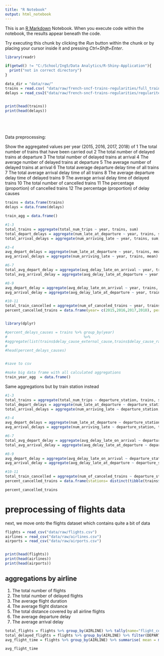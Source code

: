 ```yaml
---
title: "R Notebook"
output: html_notebook
---
```


This is an [R Markdown](http://rmarkdown.rstudio.com) Notebook. When you execute code within the notebook, the results appear beneath the code. 

Try executing this chunk by clicking the *Run* button within the chunk or by placing your cursor inside it and pressing *Ctrl+Shift+Enter*. 

```r

library(readr)

if(getwd() != "C:/School/Ing5/Data Analytics/R-Shiny-Application"){
  print("not in correct directory")
}

data_dir = "data/raw/"
trains = read.csv( "data/raw/french-sncf-trains-regularities/full_trains.csv" )
delays = read_csv2("data/raw/french-sncf-trains-regularities/regularite-mensuelle-tgv-aqst.csv")


print(head(trains))
print(head(delays))






```

Data preprocessing:

Show the aggregated values per year (2015, 2016, 2017, 2018) of
1 The total number of trains that have been carried out
2 The total number of delayed trains at departure
3 The total number of delayed trains at arrival
4 The average number of delayed trains at departure
5 The average number of delayed trains at arrival
6 The total average departure delay time of all trains
7 The total average arrival delay time of all trains
8 The average departure delay time of delayed trains
9 The average arrival delay time of delayed trains
10 The total number of cancelled trains
11 The percentage (proportion) of cancelled trains
12 The percentage (proportion) of delay causes



```r

trains = data.frame(trains)
delays = data.frame(delays)

train_agg = data.frame()

#1-3
total_trains = aggregate(total_num_trips ~ year, trains, sum) 
total_depart_delays = aggregate(num_late_at_departure ~ year, trains, sum)
total_arrival_delays = aggregate(num_arriving_late ~ year, trains, sum)

#3-4
avg_depart_delays = aggregate(num_late_at_departure ~ year, trains, mean)
avg_arrival_delays = aggregate(num_arriving_late ~ year, trains, mean)

#6-7
total_avg_depart_delay = aggregate(avg_delay_late_on_arrival ~ year, trains, sum)
total_avg_arrival_delay = aggregate(avg_delay_late_at_departure ~ year, trains, sum)

#8-9
avg_depart_delay = aggregate(avg_delay_late_on_arrival ~ year, trains, mean)
avg_arrival_delay = aggregate(avg_delay_late_at_departure ~ year, trains, mean)

#10-11
total_train_cancelled = aggregate(num_of_canceled_trains ~ year, trains, sum)
percent_cancelled_trains = data.frame(year= c(2015,2016,2017,2018), percent_cancelled =total_trains$total_num_trips/total_train_cancelled$num_of_canceled_trains)


library(dplyr)

#percent_delays_causes = trains %>% group_by(year)
#                                   %>% 
#aggregate(list(trains$delay_cause_external_cause,trains$delay_cause_rail_infrastructure,trains$delay_cause_traffic_m#anagement,trains$delay_cause_rolling_stock,trains$delay_cause_station_management,trains$delay_cause_travelers), by #=list( trains$year) , mean)
#
#head(percent_delays_causes)


#save to csv

#make big data frame with all calculated aggregations
train_year_agg  = data.frame()

```


Same aggregations but by train station instead

```r

#1-3
total_trains = aggregate(total_num_trips ~ departure_station, trains, sum) 
total_depart_delays = aggregate(num_late_at_departure ~ departure_station, trains, sum)
total_arrival_delays = aggregate(num_arriving_late ~ departure_station, trains, sum)

#3-4
avg_depart_delays = aggregate(num_late_at_departure ~ departure_station, trains, mean)
avg_arrival_delays = aggregate(num_arriving_late ~ departure_station, trains, mean)

#6-7
total_avg_depart_delay = aggregate(avg_delay_late_on_arrival ~ departure_station, trains, sum)
total_avg_arrival_delay = aggregate(avg_delay_late_at_departure ~ departure_station, trains, sum)

#8-9
avg_depart_delay = aggregate(avg_delay_late_on_arrival ~ departure_station, trains, mean)
avg_arrival_delay = aggregate(avg_delay_late_at_departure ~ departure_station, trains, mean)

#10-11
total_train_cancelled = aggregate(num_of_canceled_trains ~ departure_station, trains, sum)
percent_cancelled_trains = data.frame(stations= distinct(tibble(trains$departure_station) ), percent_cancelled =total_trains$total_num_trips/total_train_cancelled$num_of_canceled_trains)

percent_cancelled_trains

```




# preprocessing of flights data

next, we move onto the flights dataset which contains quite a bit of data


```r

flights = read_csv("data/raw/flights.csv")
airlines = read_csv("data/raw/airlines.csv")
airports = read_csv("data/raw/airports.csv")


print(head(flights))
print(head(airlines))
print(head(airports))
```

## aggregations by airline
1) The total number of flights
2) The total number of delayed flights
3) The average flight duration
4) The average flight distance
5) The total distance covered by all airline flights
6) The average departure delay
7) The average arrival delay


```r

total_flights = flights %>% group_by(AIRLINE) %>% tally(name="flight_count")
total_delayed_flights = flights %>% group_by(AIRLINE) %>% filter(DEPARTURE_DELAY > 0) %>% tally(name="delay_count")
avg_flight_time = flights %>% group_by(AIRLINE) %>% summarise( mean = mean(ELAPSED_TIME))

avg_flight_time

```

